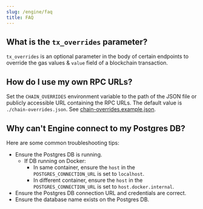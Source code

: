```yaml
---
slug: /engine/faq
title: FAQ
---
```


## What is the `tx_overrides` parameter?

`tx_overrides` is an optional parameter in the body of certain endpoints to override the gas values & `value` field of a blockchain transaction.

## How do I use my own RPC URLs?

Set the `CHAIN_OVERRIDES` environment variable to the path of the JSON file or publicly accessible URL containing the RPC URLs. The default value is `./chain-overrides.json`. See <a href="https://github.com/thirdweb-dev/engine/blob/main/chain-overrides.example.json" target="_blank">chain-overrides.example.json</a>.

## Why can't Engine connect to my Postgres DB?

Here are some common troubleshooting tips:

- Ensure the Postgres DB is running.
  - If DB running on Docker:
    - In same container, ensure the `host` in the `POSTGRES_CONNECTION_URL` is set to `localhost`.
    - In different container, ensure the `host` in the `POSTGRES_CONNECTION_URL` is set to `host.docker.internal`.
- Ensure the Postgres DB connection URL and credentials are correct.
- Ensure the database name exists on the Postgres DB.
